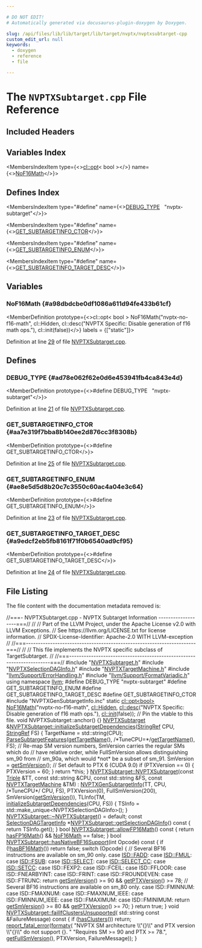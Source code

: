 ```yaml
---

# DO NOT EDIT!
# Automatically generated via docusaurus-plugin-doxygen by Doxygen.

slug: /api/files/lib/lib/target/lib/target/nvptx/nvptxsubtarget-cpp
custom_edit_url: null
keywords:
  - doxygen
  - reference
  - file

---
```





# The `NVPTXSubtarget.cpp` File Reference

<DoxygenPage pluginConfig={pluginConfig}>



## Included Headers

<IncludesList>
<IncludesListItem
  filePath="NVPTXSubtarget.h"
  permalink="/docs/api/files/lib/lib/target/lib/target/nvptx/nvptxsubtarget-h"
  isLocal="true" />
<IncludesListItem
  filePath="NVPTXSelectionDAGInfo.h"
  permalink="/docs/api/files/lib/lib/target/lib/target/nvptx/nvptxselectiondaginfo-h"
  isLocal="true" />
<IncludesListItem
  filePath="NVPTXTargetMachine.h"
  permalink="/docs/api/files/lib/lib/target/lib/target/nvptx/nvptxtargetmachine-h"
  isLocal="true" />
<IncludesListItem
  filePath="llvm/Support/ErrorHandling.h"
  permalink="/docs/api/files/include/include/llvm/include/llvm/support/errorhandling-h"
  isLocal="true" />
<IncludesListItem
  filePath="llvm/Support/FormatVariadic.h"
  permalink="/docs/api/files/include/include/llvm/include/llvm/support/formatvariadic-h"
  isLocal="true" />
<IncludesListItem
  filePath="NVPTXGenSubtargetInfo.inc"
  permalink=""
  isLocal="true" />
</IncludesList>

## Variables Index

<MembersIndex>

<MembersIndexItem
  type={<><a href="/docs/api/classes/llvm/cl/opt">cl::opt</a>&lt; bool &gt;</>}
  name={<><a href="#a98dbdcbe0df1086a611d94fe433b61cf">NoF16Math</a></>}>
</MembersIndexItem>

</MembersIndex>

## Defines Index

<MembersIndex>

<MembersIndexItem
  type="#define"
  name={<><a href="#ad78e062f62e0d6e453941fb4ca843e4d">DEBUG&#95;TYPE</a>&nbsp;&nbsp;&nbsp;&quot;nvptx-subtarget&quot;</>}>
</MembersIndexItem>

<MembersIndexItem
  type="#define"
  name={<><a href="#aa7e319f7bba8b140ee2d876cc3f8308b">GET&#95;SUBTARGETINFO&#95;CTOR</a></>}>
</MembersIndexItem>

<MembersIndexItem
  type="#define"
  name={<><a href="#ae8e5d5d8b20c7c3550c60ac4a04e3c64">GET&#95;SUBTARGETINFO&#95;ENUM</a></>}>
</MembersIndexItem>

<MembersIndexItem
  type="#define"
  name={<><a href="#a9edcf2eb5fb8161f71f0b6540ad9cf95">GET&#95;SUBTARGETINFO&#95;TARGET&#95;DESC</a></>}>
</MembersIndexItem>

</MembersIndex>


<SectionDefinition>

## Variables

### NoF16Math {#a98dbdcbe0df1086a611d94fe433b61cf}

<MemberDefinition
  prototype={<>cl::opt&lt; bool &gt; NoF16Math(&quot;nvptx-no-f16-math&quot;, cl::Hidden, cl::desc(&quot;NVPTX Specific: Disable generation of f16 math ops.&quot;), cl::init(false))</>}
  labels = {["static"]}>

Definition at line <a href="#l00029">29</a> of file <a href="/docs/api/files/lib/lib/target/lib/target/nvptx/nvptxsubtarget-cpp">NVPTXSubtarget.cpp</a>.
</MemberDefinition>

</SectionDefinition>

<SectionDefinition>

## Defines

### DEBUG&#95;TYPE {#ad78e062f62e0d6e453941fb4ca843e4d}

<MemberDefinition
  prototype={<>#define DEBUG&#95;TYPE&nbsp;&nbsp;&nbsp;&quot;nvptx-subtarget&quot;</>}>

Definition at line <a href="#l00021">21</a> of file <a href="/docs/api/files/lib/lib/target/lib/target/nvptx/nvptxsubtarget-cpp">NVPTXSubtarget.cpp</a>.
</MemberDefinition>

### GET&#95;SUBTARGETINFO&#95;CTOR {#aa7e319f7bba8b140ee2d876cc3f8308b}

<MemberDefinition
  prototype={<>#define GET&#95;SUBTARGETINFO&#95;CTOR</>}>

Definition at line <a href="#l00025">25</a> of file <a href="/docs/api/files/lib/lib/target/lib/target/nvptx/nvptxsubtarget-cpp">NVPTXSubtarget.cpp</a>.
</MemberDefinition>

### GET&#95;SUBTARGETINFO&#95;ENUM {#ae8e5d5d8b20c7c3550c60ac4a04e3c64}

<MemberDefinition
  prototype={<>#define GET&#95;SUBTARGETINFO&#95;ENUM</>}>

Definition at line <a href="#l00023">23</a> of file <a href="/docs/api/files/lib/lib/target/lib/target/nvptx/nvptxsubtarget-cpp">NVPTXSubtarget.cpp</a>.
</MemberDefinition>

### GET&#95;SUBTARGETINFO&#95;TARGET&#95;DESC {#a9edcf2eb5fb8161f71f0b6540ad9cf95}

<MemberDefinition
  prototype={<>#define GET&#95;SUBTARGETINFO&#95;TARGET&#95;DESC</>}>

Definition at line <a href="#l00024">24</a> of file <a href="/docs/api/files/lib/lib/target/lib/target/nvptx/nvptxsubtarget-cpp">NVPTXSubtarget.cpp</a>.
</MemberDefinition>

</SectionDefinition>

## File Listing

The file content with the documentation metadata removed is:

<ProgramListing>

<Link id="l00001" /><CodeLine lineNumber="1"><Highlight kind="comment">//===- NVPTXSubtarget.cpp - NVPTX Subtarget Information -------------------===//</Highlight><Highlight kind="normal"></Highlight></CodeLine>
<Link id="l00002" /><CodeLine lineNumber="2"><Highlight kind="normal"></Highlight><Highlight kind="comment">//</Highlight><Highlight kind="normal"></Highlight></CodeLine>
<Link id="l00003" /><CodeLine lineNumber="3"><Highlight kind="normal"></Highlight><Highlight kind="comment">// Part of the LLVM Project, under the Apache License v2.0 with LLVM Exceptions.</Highlight><Highlight kind="normal"></Highlight></CodeLine>
<Link id="l00004" /><CodeLine lineNumber="4"><Highlight kind="normal"></Highlight><Highlight kind="comment">// See https://llvm.org/LICENSE.txt for license information.</Highlight><Highlight kind="normal"></Highlight></CodeLine>
<Link id="l00005" /><CodeLine lineNumber="5"><Highlight kind="normal"></Highlight><Highlight kind="comment">// SPDX-License-Identifier: Apache-2.0 WITH LLVM-exception</Highlight><Highlight kind="normal"></Highlight></CodeLine>
<Link id="l00006" /><CodeLine lineNumber="6"><Highlight kind="normal"></Highlight><Highlight kind="comment">//</Highlight><Highlight kind="normal"></Highlight></CodeLine>
<Link id="l00007" /><CodeLine lineNumber="7"><Highlight kind="normal"></Highlight><Highlight kind="comment">//===----------------------------------------------------------------------===//</Highlight><Highlight kind="normal"></Highlight></CodeLine>
<Link id="l00008" /><CodeLine lineNumber="8"><Highlight kind="normal"></Highlight><Highlight kind="comment">//</Highlight><Highlight kind="normal"></Highlight></CodeLine>
<Link id="l00009" /><CodeLine lineNumber="9"><Highlight kind="normal"></Highlight><Highlight kind="comment">// This file implements the NVPTX specific subclass of TargetSubtarget.</Highlight><Highlight kind="normal"></Highlight></CodeLine>
<Link id="l00010" /><CodeLine lineNumber="10"><Highlight kind="normal"></Highlight><Highlight kind="comment">//</Highlight><Highlight kind="normal"></Highlight></CodeLine>
<Link id="l00011" /><CodeLine lineNumber="11"><Highlight kind="normal"></Highlight><Highlight kind="comment">//===----------------------------------------------------------------------===//</Highlight><Highlight kind="normal"></Highlight></CodeLine>
<Link id="l00012" /><CodeLine lineNumber="12"><Highlight kind="normal"></Highlight></CodeLine>
<Link id="l00013" /><CodeLine lineNumber="13"><Highlight kind="normal"></Highlight><Highlight kind="preprocessor">#include &quot;<a href="/docs/api/files/lib/lib/target/lib/target/nvptx/nvptxsubtarget-h">NVPTXSubtarget.h</a>&quot;</Highlight><Highlight kind="normal"></Highlight></CodeLine>
<Link id="l00014" /><CodeLine lineNumber="14"><Highlight kind="normal"></Highlight><Highlight kind="preprocessor">#include &quot;<a href="/docs/api/files/lib/lib/target/lib/target/nvptx/nvptxselectiondaginfo-h">NVPTXSelectionDAGInfo.h</a>&quot;</Highlight><Highlight kind="normal"></Highlight></CodeLine>
<Link id="l00015" /><CodeLine lineNumber="15"><Highlight kind="normal"></Highlight><Highlight kind="preprocessor">#include &quot;<a href="/docs/api/files/lib/lib/target/lib/target/nvptx/nvptxtargetmachine-h">NVPTXTargetMachine.h</a>&quot;</Highlight><Highlight kind="normal"></Highlight></CodeLine>
<Link id="l00016" /><CodeLine lineNumber="16"><Highlight kind="normal"></Highlight><Highlight kind="preprocessor">#include &quot;<a href="/docs/api/files/include/include/llvm/include/llvm/support/errorhandling-h">llvm/Support/ErrorHandling.h</a>&quot;</Highlight><Highlight kind="normal"></Highlight></CodeLine>
<Link id="l00017" /><CodeLine lineNumber="17"><Highlight kind="normal"></Highlight><Highlight kind="preprocessor">#include &quot;<a href="/docs/api/files/include/include/llvm/include/llvm/support/formatvariadic-h">llvm/Support/FormatVariadic.h</a>&quot;</Highlight><Highlight kind="normal"></Highlight></CodeLine>
<Link id="l00018" /><CodeLine lineNumber="18"><Highlight kind="normal"></Highlight></CodeLine>
<Link id="l00019" /><CodeLine lineNumber="19"><Highlight kind="normal"></Highlight><Highlight kind="keyword">using namespace </Highlight><Highlight kind="normal"><a href="/docs/api/namespaces/llvm">llvm</a>;</Highlight></CodeLine>
<Link id="l00020" /><CodeLine lineNumber="20"><Highlight kind="normal"></Highlight></CodeLine>
<Link id="l00021" /><CodeLine lineNumber="21" lineLink="#ad78e062f62e0d6e453941fb4ca843e4d"><Highlight kind="normal"></Highlight><Highlight kind="preprocessor">#define DEBUG&#95;TYPE &quot;nvptx-subtarget&quot;</Highlight><Highlight kind="normal"></Highlight></CodeLine>
<Link id="l00022" /><CodeLine lineNumber="22"><Highlight kind="normal"></Highlight></CodeLine>
<Link id="l00023" /><CodeLine lineNumber="23" lineLink="#ae8e5d5d8b20c7c3550c60ac4a04e3c64"><Highlight kind="normal"></Highlight><Highlight kind="preprocessor">#define GET&#95;SUBTARGETINFO&#95;ENUM</Highlight><Highlight kind="normal"></Highlight></CodeLine>
<Link id="l00024" /><CodeLine lineNumber="24" lineLink="#a9edcf2eb5fb8161f71f0b6540ad9cf95"><Highlight kind="normal"></Highlight><Highlight kind="preprocessor">#define GET&#95;SUBTARGETINFO&#95;TARGET&#95;DESC</Highlight><Highlight kind="normal"></Highlight></CodeLine>
<Link id="l00025" /><CodeLine lineNumber="25" lineLink="#aa7e319f7bba8b140ee2d876cc3f8308b"><Highlight kind="normal"></Highlight><Highlight kind="preprocessor">#define GET&#95;SUBTARGETINFO&#95;CTOR</Highlight><Highlight kind="normal"></Highlight></CodeLine>
<Link id="l00026" /><CodeLine lineNumber="26"><Highlight kind="normal"></Highlight><Highlight kind="preprocessor">#include &quot;NVPTXGenSubtargetInfo.inc&quot;</Highlight><Highlight kind="normal"></Highlight></CodeLine>
<Link id="l00027" /><CodeLine lineNumber="27"><Highlight kind="normal"></Highlight></CodeLine>
<Link id="l00028" /><CodeLine lineNumber="28"><Highlight kind="normal"></Highlight><Highlight kind="keyword">static</Highlight><Highlight kind="normal"> <a href="/docs/api/classes/llvm/cl/opt">cl::opt&lt;bool&gt;</a></Highlight></CodeLine>
<Link id="l00029" /><CodeLine lineNumber="29" lineLink="#a98dbdcbe0df1086a611d94fe433b61cf"><Highlight kind="normal">    <a href="#a98dbdcbe0df1086a611d94fe433b61cf">NoF16Math</a>(</Highlight><Highlight kind="stringliteral">&quot;nvptx-no-f16-math&quot;</Highlight><Highlight kind="normal">, <a href="/docs/api/namespaces/llvm/cl/#a68075925a54790e71ca790e1d4f21a40a263ac008d8d31f13ce460395fc4cf7e6">cl::Hidden</a>,</Highlight></CodeLine>
<Link id="l00030" /><CodeLine lineNumber="30"><Highlight kind="normal">              <a href="/docs/api/structs/llvm/cl/desc">cl::desc</a>(</Highlight><Highlight kind="stringliteral">&quot;NVPTX Specific: Disable generation of f16 math ops.&quot;</Highlight><Highlight kind="normal">),</Highlight></CodeLine>
<Link id="l00031" /><CodeLine lineNumber="31"><Highlight kind="normal">              <a href="/docs/api/namespaces/llvm/cl/#ac12e6a8f3a1b511f0dee2ed6de0ae806">cl::init</a>(</Highlight><Highlight kind="keyword">false</Highlight><Highlight kind="normal">));</Highlight></CodeLine>
<Link id="l00032" /><CodeLine lineNumber="32"><Highlight kind="normal"></Highlight><Highlight kind="comment">// Pin the vtable to this file.</Highlight><Highlight kind="normal"></Highlight></CodeLine>
<Link id="l00033" /><CodeLine lineNumber="33"><Highlight kind="normal"></Highlight><Highlight kind="keywordtype">void</Highlight><Highlight kind="normal"> NVPTXSubtarget::anchor() &#123;&#125;</Highlight></CodeLine>
<Link id="l00034" /><CodeLine lineNumber="34"><Highlight kind="normal"></Highlight></CodeLine>
<Link id="l00035" /><CodeLine lineNumber="35" lineLink="/docs/api/classes/llvm/nvptxsubtarget/#af3cf7ea501d2f5070e8c2b0e3e45c0b2"><Highlight kind="normal"><a href="/docs/api/classes/llvm/nvptxsubtarget/#ae4700ed52ea2e9d271dc6286261a81ac">NVPTXSubtarget</a> &amp;<a href="/docs/api/classes/llvm/nvptxsubtarget/#af3cf7ea501d2f5070e8c2b0e3e45c0b2">NVPTXSubtarget::initializeSubtargetDependencies</a>(<a href="/docs/api/classes/llvm/stringref">StringRef</a> CPU,</Highlight></CodeLine>
<Link id="l00036" /><CodeLine lineNumber="36"><Highlight kind="normal">                                                                <a href="/docs/api/classes/llvm/stringref">StringRef</a> FS) &#123;</Highlight></CodeLine>
<Link id="l00037" /><CodeLine lineNumber="37"><Highlight kind="normal">  TargetName = std::string(CPU);</Highlight></CodeLine>
<Link id="l00038" /><CodeLine lineNumber="38"><Highlight kind="normal"></Highlight></CodeLine>
<Link id="l00039" /><CodeLine lineNumber="39"><Highlight kind="normal">  <a href="/docs/api/classes/llvm/nvptxsubtarget/#a6c6ec9658590402e52f13d6d1ccd7e44">ParseSubtargetFeatures</a>(<a href="/docs/api/classes/llvm/nvptxsubtarget/#a2e3b091f157eb4e85d656e8fc6c999d6">getTargetName</a>(), </Highlight><Highlight kind="comment">/&#42;TuneCPU=&#42;/</Highlight><Highlight kind="normal"><a href="/docs/api/classes/llvm/nvptxsubtarget/#a2e3b091f157eb4e85d656e8fc6c999d6">getTargetName</a>(), FS);</Highlight></CodeLine>
<Link id="l00040" /><CodeLine lineNumber="40"><Highlight kind="normal"></Highlight></CodeLine>
<Link id="l00041" /><CodeLine lineNumber="41"><Highlight kind="normal">  </Highlight><Highlight kind="comment">// Re-map SM version numbers, SmVersion carries the regular SMs which do</Highlight><Highlight kind="normal"></Highlight></CodeLine>
<Link id="l00042" /><CodeLine lineNumber="42"><Highlight kind="normal">  </Highlight><Highlight kind="comment">// have relative order, while FullSmVersion allows distinguishing sm&#95;90 from</Highlight><Highlight kind="normal"></Highlight></CodeLine>
<Link id="l00043" /><CodeLine lineNumber="43"><Highlight kind="normal">  </Highlight><Highlight kind="comment">// sm&#95;90a, which would &#42;not&#42; be a subset of sm&#95;91.</Highlight><Highlight kind="normal"></Highlight></CodeLine>
<Link id="l00044" /><CodeLine lineNumber="44"><Highlight kind="normal">  SmVersion = <a href="/docs/api/classes/llvm/nvptxsubtarget/#a94c8172d9992fa53fa6a1a4128704f37">getSmVersion</a>();</Highlight></CodeLine>
<Link id="l00045" /><CodeLine lineNumber="45"><Highlight kind="normal"></Highlight></CodeLine>
<Link id="l00046" /><CodeLine lineNumber="46"><Highlight kind="normal">  </Highlight><Highlight kind="comment">// Set default to PTX 6 (CUDA 9.0)</Highlight><Highlight kind="normal"></Highlight></CodeLine>
<Link id="l00047" /><CodeLine lineNumber="47"><Highlight kind="normal">  </Highlight><Highlight kind="keywordflow">if</Highlight><Highlight kind="normal"> (PTXVersion == 0) &#123;</Highlight></CodeLine>
<Link id="l00048" /><CodeLine lineNumber="48"><Highlight kind="normal">    PTXVersion = 60;</Highlight></CodeLine>
<Link id="l00049" /><CodeLine lineNumber="49"><Highlight kind="normal">  &#125;</Highlight></CodeLine>
<Link id="l00050" /><CodeLine lineNumber="50"><Highlight kind="normal"></Highlight></CodeLine>
<Link id="l00051" /><CodeLine lineNumber="51"><Highlight kind="normal">  </Highlight><Highlight kind="keywordflow">return</Highlight><Highlight kind="normal"> &#42;</Highlight><Highlight kind="keyword">this</Highlight><Highlight kind="normal">;</Highlight></CodeLine>
<Link id="l00052" /><CodeLine lineNumber="52"><Highlight kind="normal">&#125;</Highlight></CodeLine>
<Link id="l00053" /><CodeLine lineNumber="53"><Highlight kind="normal"></Highlight></CodeLine>
<Link id="l00054" /><CodeLine lineNumber="54" lineLink="/docs/api/classes/llvm/nvptxsubtarget/#ae4700ed52ea2e9d271dc6286261a81ac"><Highlight kind="normal"><a href="/docs/api/classes/llvm/nvptxsubtarget/#ae4700ed52ea2e9d271dc6286261a81ac">NVPTXSubtarget::NVPTXSubtarget</a>(</Highlight><Highlight kind="keyword">const</Highlight><Highlight kind="normal"> <a href="/docs/api/classes/llvm/triple">Triple</a> &amp;TT, </Highlight><Highlight kind="keyword">const</Highlight><Highlight kind="normal"> std::string &amp;CPU,</Highlight></CodeLine>
<Link id="l00055" /><CodeLine lineNumber="55"><Highlight kind="normal">                               </Highlight><Highlight kind="keyword">const</Highlight><Highlight kind="normal"> std::string &amp;FS,</Highlight></CodeLine>
<Link id="l00056" /><CodeLine lineNumber="56"><Highlight kind="normal">                               </Highlight><Highlight kind="keyword">const</Highlight><Highlight kind="normal"> <a href="/docs/api/classes/llvm/nvptxtargetmachine">NVPTXTargetMachine</a> &amp;TM)</Highlight></CodeLine>
<Link id="l00057" /><CodeLine lineNumber="57"><Highlight kind="normal">    : <a href="/docs/api/classes/nvptxgensubtargetinfo">NVPTXGenSubtargetInfo</a>(TT, CPU, </Highlight><Highlight kind="comment">/&#42;TuneCPU&#42;/</Highlight><Highlight kind="normal"> CPU, FS), PTXVersion(0),</Highlight></CodeLine>
<Link id="l00058" /><CodeLine lineNumber="58"><Highlight kind="normal">      FullSmVersion(200), SmVersion(<a href="/docs/api/classes/llvm/nvptxsubtarget/#a94c8172d9992fa53fa6a1a4128704f37">getSmVersion</a>()),</Highlight></CodeLine>
<Link id="l00059" /><CodeLine lineNumber="59"><Highlight kind="normal">      TLInfo(TM, <a href="/docs/api/classes/llvm/nvptxsubtarget/#af3cf7ea501d2f5070e8c2b0e3e45c0b2">initializeSubtargetDependencies</a>(CPU, FS)) &#123;</Highlight></CodeLine>
<Link id="l00060" /><CodeLine lineNumber="60"><Highlight kind="normal">  TSInfo = std::make&#95;unique&lt;NVPTXSelectionDAGInfo&gt;();</Highlight></CodeLine>
<Link id="l00061" /><CodeLine lineNumber="61"><Highlight kind="normal">&#125;</Highlight></CodeLine>
<Link id="l00062" /><CodeLine lineNumber="62"><Highlight kind="normal"></Highlight></CodeLine>
<Link id="l00063" /><CodeLine lineNumber="63"><Highlight kind="normal"><a href="/docs/api/classes/llvm/nvptxsubtarget/#a82e4c054cf5912f7e73a0fbf79812c4b">NVPTXSubtarget::~NVPTXSubtarget</a>() = </Highlight><Highlight kind="keywordflow">default</Highlight><Highlight kind="normal">;</Highlight></CodeLine>
<Link id="l00064" /><CodeLine lineNumber="64"><Highlight kind="normal"></Highlight></CodeLine>
<Link id="l00065" /><CodeLine lineNumber="65" lineLink="/docs/api/classes/llvm/nvptxsubtarget/#af60079c7ccd24a672b9dafc14452bc36"><Highlight kind="normal"></Highlight><Highlight kind="keyword">const</Highlight><Highlight kind="normal"> <a href="/docs/api/classes/llvm/selectiondagtargetinfo">SelectionDAGTargetInfo</a> &#42;<a href="/docs/api/classes/llvm/nvptxsubtarget/#af60079c7ccd24a672b9dafc14452bc36">NVPTXSubtarget::getSelectionDAGInfo</a>()</Highlight><Highlight kind="keyword"> const </Highlight><Highlight kind="normal">&#123;</Highlight></CodeLine>
<Link id="l00066" /><CodeLine lineNumber="66"><Highlight kind="normal">  </Highlight><Highlight kind="keywordflow">return</Highlight><Highlight kind="normal"> TSInfo.get();</Highlight></CodeLine>
<Link id="l00067" /><CodeLine lineNumber="67"><Highlight kind="normal">&#125;</Highlight></CodeLine>
<Link id="l00068" /><CodeLine lineNumber="68"><Highlight kind="normal"></Highlight></CodeLine>
<Link id="l00069" /><CodeLine lineNumber="69" lineLink="/docs/api/classes/llvm/nvptxsubtarget/#acf9b4a8e15da976bbec9e6af79d28347"><Highlight kind="normal"></Highlight><Highlight kind="keywordtype">bool</Highlight><Highlight kind="normal"> <a href="/docs/api/classes/llvm/nvptxsubtarget/#acf9b4a8e15da976bbec9e6af79d28347">NVPTXSubtarget::allowFP16Math</a>()</Highlight><Highlight kind="keyword"> const </Highlight><Highlight kind="normal">&#123;</Highlight></CodeLine>
<Link id="l00070" /><CodeLine lineNumber="70"><Highlight kind="normal">  </Highlight><Highlight kind="keywordflow">return</Highlight><Highlight kind="normal"> <a href="/docs/api/classes/llvm/nvptxsubtarget/#afed9d56a60f226f9ed1a0f25f3a45d1f">hasFP16Math</a>() &amp;&amp; <a href="#a98dbdcbe0df1086a611d94fe433b61cf">NoF16Math</a> == </Highlight><Highlight kind="keyword">false</Highlight><Highlight kind="normal">;</Highlight></CodeLine>
<Link id="l00071" /><CodeLine lineNumber="71"><Highlight kind="normal">&#125;</Highlight></CodeLine>
<Link id="l00072" /><CodeLine lineNumber="72"><Highlight kind="normal"></Highlight></CodeLine>
<Link id="l00073" /><CodeLine lineNumber="73" lineLink="/docs/api/classes/llvm/nvptxsubtarget/#a83868f59565d44ad1b3e42b9fffcceae"><Highlight kind="normal"></Highlight><Highlight kind="keywordtype">bool</Highlight><Highlight kind="normal"> <a href="/docs/api/classes/llvm/nvptxsubtarget/#a83868f59565d44ad1b3e42b9fffcceae">NVPTXSubtarget::hasNativeBF16Support</a>(</Highlight><Highlight kind="keywordtype">int</Highlight><Highlight kind="normal"> Opcode)</Highlight><Highlight kind="keyword"> const </Highlight><Highlight kind="normal">&#123;</Highlight></CodeLine>
<Link id="l00074" /><CodeLine lineNumber="74"><Highlight kind="normal">  </Highlight><Highlight kind="keywordflow">if</Highlight><Highlight kind="normal"> (!<a href="/docs/api/classes/llvm/nvptxsubtarget/#abdd739eed971f447bd5a2ea48aa6f091">hasBF16Math</a>())</Highlight></CodeLine>
<Link id="l00075" /><CodeLine lineNumber="75"><Highlight kind="normal">    </Highlight><Highlight kind="keywordflow">return</Highlight><Highlight kind="normal"> </Highlight><Highlight kind="keyword">false</Highlight><Highlight kind="normal">;</Highlight></CodeLine>
<Link id="l00076" /><CodeLine lineNumber="76"><Highlight kind="normal"></Highlight></CodeLine>
<Link id="l00077" /><CodeLine lineNumber="77"><Highlight kind="normal">  </Highlight><Highlight kind="keywordflow">switch</Highlight><Highlight kind="normal"> (Opcode) &#123;</Highlight></CodeLine>
<Link id="l00078" /><CodeLine lineNumber="78"><Highlight kind="normal">  </Highlight><Highlight kind="comment">// Several BF16 instructions are available on sm&#95;90 only.</Highlight><Highlight kind="normal"></Highlight></CodeLine>
<Link id="l00079" /><CodeLine lineNumber="79"><Highlight kind="normal">  </Highlight><Highlight kind="keywordflow">case</Highlight><Highlight kind="normal"> <a href="/docs/api/namespaces/llvm/isd/#a22ea9cec080dd5f4f47ba234c2f59110a32ec12017722f5b42a295fe5eb0b0bdf">ISD::FADD</a>:</Highlight></CodeLine>
<Link id="l00080" /><CodeLine lineNumber="80"><Highlight kind="normal">  </Highlight><Highlight kind="keywordflow">case</Highlight><Highlight kind="normal"> <a href="/docs/api/namespaces/llvm/isd/#a22ea9cec080dd5f4f47ba234c2f59110a9ab5860c97a00c4627a08cab7b0c8178">ISD::FMUL</a>:</Highlight></CodeLine>
<Link id="l00081" /><CodeLine lineNumber="81"><Highlight kind="normal">  </Highlight><Highlight kind="keywordflow">case</Highlight><Highlight kind="normal"> <a href="/docs/api/namespaces/llvm/isd/#a22ea9cec080dd5f4f47ba234c2f59110a2852a5b6baa80b1589a46737210a8cad">ISD::FSUB</a>:</Highlight></CodeLine>
<Link id="l00082" /><CodeLine lineNumber="82"><Highlight kind="normal">  </Highlight><Highlight kind="keywordflow">case</Highlight><Highlight kind="normal"> <a href="/docs/api/namespaces/llvm/isd/#a22ea9cec080dd5f4f47ba234c2f59110a78d0f198115bfe3331ab7cfcf7a40a97">ISD::SELECT</a>:</Highlight></CodeLine>
<Link id="l00083" /><CodeLine lineNumber="83"><Highlight kind="normal">  </Highlight><Highlight kind="keywordflow">case</Highlight><Highlight kind="normal"> <a href="/docs/api/namespaces/llvm/isd/#a22ea9cec080dd5f4f47ba234c2f59110a99ad6b342b7457df56b91d24e66016b3">ISD::SELECT&#95;CC</a>:</Highlight></CodeLine>
<Link id="l00084" /><CodeLine lineNumber="84"><Highlight kind="normal">  </Highlight><Highlight kind="keywordflow">case</Highlight><Highlight kind="normal"> <a href="/docs/api/namespaces/llvm/isd/#a22ea9cec080dd5f4f47ba234c2f59110a0158ee47dfa868be5d28e2cbef70d5d0">ISD::SETCC</a>:</Highlight></CodeLine>
<Link id="l00085" /><CodeLine lineNumber="85"><Highlight kind="normal">  </Highlight><Highlight kind="keywordflow">case</Highlight><Highlight kind="normal"> ISD::FEXP2:</Highlight></CodeLine>
<Link id="l00086" /><CodeLine lineNumber="86"><Highlight kind="normal">  </Highlight><Highlight kind="keywordflow">case</Highlight><Highlight kind="normal"> ISD::FCEIL:</Highlight></CodeLine>
<Link id="l00087" /><CodeLine lineNumber="87"><Highlight kind="normal">  </Highlight><Highlight kind="keywordflow">case</Highlight><Highlight kind="normal"> ISD::FFLOOR:</Highlight></CodeLine>
<Link id="l00088" /><CodeLine lineNumber="88"><Highlight kind="normal">  </Highlight><Highlight kind="keywordflow">case</Highlight><Highlight kind="normal"> ISD::FNEARBYINT:</Highlight></CodeLine>
<Link id="l00089" /><CodeLine lineNumber="89"><Highlight kind="normal">  </Highlight><Highlight kind="keywordflow">case</Highlight><Highlight kind="normal"> ISD::FRINT:</Highlight></CodeLine>
<Link id="l00090" /><CodeLine lineNumber="90"><Highlight kind="normal">  </Highlight><Highlight kind="keywordflow">case</Highlight><Highlight kind="normal"> ISD::FROUNDEVEN:</Highlight></CodeLine>
<Link id="l00091" /><CodeLine lineNumber="91"><Highlight kind="normal">  </Highlight><Highlight kind="keywordflow">case</Highlight><Highlight kind="normal"> ISD::FTRUNC:</Highlight></CodeLine>
<Link id="l00092" /><CodeLine lineNumber="92"><Highlight kind="normal">    </Highlight><Highlight kind="keywordflow">return</Highlight><Highlight kind="normal"> <a href="/docs/api/classes/llvm/nvptxsubtarget/#a94c8172d9992fa53fa6a1a4128704f37">getSmVersion</a>() &gt;= 90 &amp;&amp; <a href="/docs/api/classes/llvm/nvptxsubtarget/#a745eade6eb080487784cbf5065428a15">getPTXVersion</a>() &gt;= 78;</Highlight></CodeLine>
<Link id="l00093" /><CodeLine lineNumber="93"><Highlight kind="normal">  </Highlight><Highlight kind="comment">// Several BF16 instructions are available on sm&#95;80 only.</Highlight><Highlight kind="normal"></Highlight></CodeLine>
<Link id="l00094" /><CodeLine lineNumber="94"><Highlight kind="normal">  </Highlight><Highlight kind="keywordflow">case</Highlight><Highlight kind="normal"> ISD::FMINNUM:</Highlight></CodeLine>
<Link id="l00095" /><CodeLine lineNumber="95"><Highlight kind="normal">  </Highlight><Highlight kind="keywordflow">case</Highlight><Highlight kind="normal"> ISD::FMAXNUM:</Highlight></CodeLine>
<Link id="l00096" /><CodeLine lineNumber="96"><Highlight kind="normal">  </Highlight><Highlight kind="keywordflow">case</Highlight><Highlight kind="normal"> ISD::FMAXNUM&#95;IEEE:</Highlight></CodeLine>
<Link id="l00097" /><CodeLine lineNumber="97"><Highlight kind="normal">  </Highlight><Highlight kind="keywordflow">case</Highlight><Highlight kind="normal"> ISD::FMINNUM&#95;IEEE:</Highlight></CodeLine>
<Link id="l00098" /><CodeLine lineNumber="98"><Highlight kind="normal">  </Highlight><Highlight kind="keywordflow">case</Highlight><Highlight kind="normal"> ISD::FMAXIMUM:</Highlight></CodeLine>
<Link id="l00099" /><CodeLine lineNumber="99"><Highlight kind="normal">  </Highlight><Highlight kind="keywordflow">case</Highlight><Highlight kind="normal"> ISD::FMINIMUM:</Highlight></CodeLine>
<Link id="l00100" /><CodeLine lineNumber="100"><Highlight kind="normal">    </Highlight><Highlight kind="keywordflow">return</Highlight><Highlight kind="normal"> <a href="/docs/api/classes/llvm/nvptxsubtarget/#a94c8172d9992fa53fa6a1a4128704f37">getSmVersion</a>() &gt;= 80 &amp;&amp; <a href="/docs/api/classes/llvm/nvptxsubtarget/#a745eade6eb080487784cbf5065428a15">getPTXVersion</a>() &gt;= 70;</Highlight></CodeLine>
<Link id="l00101" /><CodeLine lineNumber="101"><Highlight kind="normal">  &#125;</Highlight></CodeLine>
<Link id="l00102" /><CodeLine lineNumber="102"><Highlight kind="normal">  </Highlight><Highlight kind="keywordflow">return</Highlight><Highlight kind="normal"> </Highlight><Highlight kind="keyword">true</Highlight><Highlight kind="normal">;</Highlight></CodeLine>
<Link id="l00103" /><CodeLine lineNumber="103"><Highlight kind="normal">&#125;</Highlight></CodeLine>
<Link id="l00104" /><CodeLine lineNumber="104"><Highlight kind="normal"></Highlight></CodeLine>
<Link id="l00105" /><CodeLine lineNumber="105" lineLink="/docs/api/classes/llvm/nvptxsubtarget/#a15c6ac4b914113bca7f00427ea291eb4"><Highlight kind="normal"></Highlight><Highlight kind="keywordtype">void</Highlight><Highlight kind="normal"> <a href="/docs/api/classes/llvm/nvptxsubtarget/#a15c6ac4b914113bca7f00427ea291eb4">NVPTXSubtarget::failIfClustersUnsupported</a>(</Highlight></CodeLine>
<Link id="l00106" /><CodeLine lineNumber="106"><Highlight kind="normal">    std::string </Highlight><Highlight kind="keyword">const</Highlight><Highlight kind="normal"> &amp;FailureMessage)</Highlight><Highlight kind="keyword"> const </Highlight><Highlight kind="normal">&#123;</Highlight></CodeLine>
<Link id="l00107" /><CodeLine lineNumber="107"><Highlight kind="normal">  </Highlight><Highlight kind="keywordflow">if</Highlight><Highlight kind="normal"> (<a href="/docs/api/classes/llvm/nvptxsubtarget/#a4ea73c38dc95997cd84df343673c0453">hasClusters</a>())</Highlight></CodeLine>
<Link id="l00108" /><CodeLine lineNumber="108"><Highlight kind="normal">    </Highlight><Highlight kind="keywordflow">return</Highlight><Highlight kind="normal">;</Highlight></CodeLine>
<Link id="l00109" /><CodeLine lineNumber="109"><Highlight kind="normal"></Highlight></CodeLine>
<Link id="l00110" /><CodeLine lineNumber="110"><Highlight kind="normal">  <a href="/docs/api/namespaces/llvm/#a7f2a3d4dcfee70225988aec53ff1e173">report&#95;fatal&#95;error</a>(<a href="/docs/api/namespaces/llvm/#a653cce37b80c03eebe7a00520a8eabb6">formatv</a>(</Highlight></CodeLine>
<Link id="l00111" /><CodeLine lineNumber="111"><Highlight kind="normal">      </Highlight><Highlight kind="stringliteral">&quot;NVPTX SM architecture \\&quot;&#123;&#125;\\&quot; and PTX version \\&quot;&#123;&#125;\\&quot; do not support &#123;&#125;. &quot;</Highlight><Highlight kind="normal"></Highlight></CodeLine>
<Link id="l00112" /><CodeLine lineNumber="112"><Highlight kind="normal">      </Highlight><Highlight kind="stringliteral">&quot;Requires SM &gt;= 90 and PTX &gt;= 78.&quot;</Highlight><Highlight kind="normal">,</Highlight></CodeLine>
<Link id="l00113" /><CodeLine lineNumber="113"><Highlight kind="normal">      <a href="/docs/api/classes/llvm/nvptxsubtarget/#a92de14938aee2e37dea97cb18acf0261">getFullSmVersion</a>(), PTXVersion, FailureMessage));</Highlight></CodeLine>
<Link id="l00114" /><CodeLine lineNumber="114"><Highlight kind="normal">&#125;</Highlight></CodeLine>

</ProgramListing>


</DoxygenPage>
